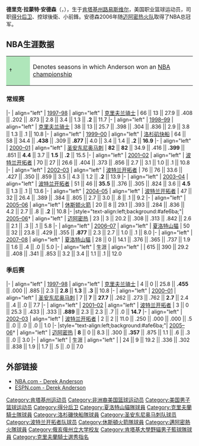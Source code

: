 {{Otheruses|other=同名的美式足球运动员|德里克·安德森 (美式足球)}}
{{noteTA|G1=NBA}}
{{Infobox NBA Player
| name = 德里克·安德森<br />Derek Anderson
| image = 
| caption = 
| position = [[得分后卫|得分后卫]]
| nickname =
| height_ft = 6
| height_in = 5
| weight_lb = 220
| team = 
| birth_date = {{birth date and age|1974|7|18}}
| birth_place = {{USA}}[[肯塔基州|肯塔基州]][[路易斯维尔_(肯塔基州)|路易斯维尔]]
| nationality = {{USA}}
| college = [[肯塔基大学|肯塔基大学]]
| draft = 第一轮第13顺位
| draft_year = 1997
| draft_team = [[克里夫兰骑士|克里夫兰骑士]]
| career_start = 1997年
| career_end   = 2008年
| teams = 
|years1={{nbay|1997|start}}–{{nbay|1998|end}}|team1=[[克里夫兰骑士|克里夫兰骑士]]
|years2={{nbay|1999}}|team2=[[洛杉矶快船|洛杉矶快船]]
|years3={{nbay|2000|full=yes}}|team3=[[圣安东尼奥马刺|圣安东尼奥马刺]]
|years4={{nbay|2001|start}}–{{nbay|2004|end}}|team4=[[波特兰开拓者|波特兰开拓者]]
|years5={{nbay|2005|full=yes}}|team5=[[休斯敦火箭|休斯敦火箭]]
|years6={{nbay|2005|end}}|team6=[[迈阿密热火|迈阿密热火]]
|years7={{nbay|2006|start}}–{{nbay|2007|end}}|team7=[[夏洛特黄蜂|夏洛特山猫]]
| highlights = 
*[[NBA总冠军列表|NBA总冠军]]（[[2006年NBA总决赛|2006年]]）
*[[NBA最佳新秀阵容|NBA最佳新秀阵容]]第二阵容（1998年）
*[[NCAA|NCAA]]总冠军（1996年）
| stats_league    = NBA
| stat1label      = [[得分_(篮球)|得分]]
| stat1value      = 7,357（每場平均12.0分）
| stat2label      = [[篮板球|篮板]]
| stat2value      = 1,988（每場平均3.2个）
| stat3label      = [[助攻|助攻]]
| stat3value      = 2,083（每場平均3.4次）
| bbr             = anderde01
}}
'''德里克·拉蒙特·安德森'''（{{lang-en|'''Derek Lamont Anderson'''}}，{{bd|1974年|7月18日}}），生于[[肯塔基州|肯塔基州]][[路易斯维尔_(肯塔基州)|路易斯维尔]]，美国职业篮球运动员，司职[[得分后卫|得分后卫]]、控球後衛、小前鋒。安德森2006年随[[迈阿密热火队|迈阿密热火队]]取得了NBA总冠军。

== NBA生涯数据==
{{NBA player statistics legend}}
{| class="wikitable"
|-
| style="background:#afe6ba; width:3em;"|†
|Denotes seasons in which Anderson won an [[List_of_NBA_champions|NBA championship]]
|}

=== 常规赛 ===

{{NBA player statistics start}}
|-
| align="left" | [[1997-98_NBA赛季|1997–98]]
| align="left" | [[克里夫兰骑士|克里夫兰骑士]]
| 66 || 13 || 27.9 || .408 || .202 || .873 || 2.8 || 3.4 || 1.3 || '''.2''' || 11.7
|-
| align="left" | [[1998-99_NBA赛季|1998–99]]
| align="left" | [[克里夫兰骑士|克里夫兰骑士]]
| 38 || 13 || 25.7 || .398 || .304 || .836 || 2.9 || 3.8 || 1.3 || .1 || 10.8
|-
| align="left" | [[1999-00_NBA赛季|1999–00]]
| align="left" | [[洛杉矶快船|洛杉矶快船]]
| 64 || 58 || 34.4 || '''.438''' || .309 || '''.877''' || 4.0 || 3.4 || 1.4 || '''.2''' || '''16.9'''
|-
| align="left" | [[2000-01_NBA赛季|2000–01]]
| align="left" | [[圣安东尼奥马刺|圣安东尼奥马刺]]
| '''82''' || '''82''' || 34.9 || .416 || '''.399''' || .851 || '''4.4''' || 3.7 || '''1.5''' || '''.2''' || 15.5
|-
| align="left" | [[2001-02_NBA赛季|2001–02]]
| align="left" | [[波特兰开拓者|波特兰开拓者]]
| 70 || 27 || 26.6 || .404 || .373 || .856 || 2.7 || 3.1 || 1.0 || .1 || 10.8
|-
| align="left" | [[2002-03_NBA赛季|2002–03]]
| align="left" | [[波特兰开拓者|波特兰开拓者]]
| 76 || 76 || 33.6 || .427 || .350 || .859 || 3.5 || 4.3 || 1.2 || '''.2''' || 13.9
|-
| align="left" | [[2003-04_NBA赛季|2003–04]]
| align="left" | [[波特兰开拓者|波特兰开拓者]]
| 51 || 46 || '''35.5''' || .376 || .305 || .824 || 3.6 || '''4.5''' || 1.3 || .1 || 13.6
|-
| align="left" | [[2004-05_NBA赛季|2004–05]]
| align="left" | [[波特兰开拓者|波特兰开拓者]]
| 47 || 32 || 26.4 || .389 || .384 || .805 || 2.7 || 3.0 || .8 || .1 || 9.2
|-
| align="left" | [[2005-06_NBA赛季|2005–06]]
| align="left" | [[休斯顿火箭|休斯顿火箭]]
| 20 || 8 || 29.1 || .393 || .284 || .836 || 4.2 || 2.7 || .8 || '''.2''' || 10.8
|-
|style="text-align:left;background:#afe6ba;"| [[2005-06_NBA赛季|2005–06]]†
| align="left" | [[迈阿密热|迈阿密热]]
| 23 || 3 || 20.2 || .308 || .313 || .842 || 2.6 || 2.1 || .3 || .1 || 5.8
|-
| align="left" | [[2006-07_NBA赛季|2006–07]]
| align="left" | [[夏洛特山猫|夏洛特山猫]]
| 50 || 32 || 23.8 || .429 || .355 || '''.877''' || 2.3 || 2.7 || 1.0 || .1 || 8.0
|-
| align="left" | [[2007-08_NBA赛季|2007–08]]
| align="left" | [[夏洛特山猫|夏洛特山猫]]
| 28 || 0 || 14.1 || .376 || .365 || .737 || 1.9 || 1.6 || .4 || .0 || 5.0
|-
| align="left" | 生涯
| align="left" | 
| 615 || 390 || 29.2 || .408 || .341 || .853 || 3.2 || 3.4 || 1.1 || .1 || 12.0
{{s-end}}

=== 季后赛===

{{NBA player statistics start}}
|-
| align="left" | [[1997-98_NBA赛季|1997–98]]
| align="left" | [[克里夫兰骑士|克里夫兰骑士]]
| 4 || 0 || 25.8 || '''.455''' || .000 || .885 || 2.3 || '''2.8''' || '''1.3''' || '''.3''' || 10.8
|-
| align="left" | [[2000-01_NBA赛季|2000–01]]
| align="left" | [[圣安东尼奥马刺|圣安东尼奥马刺]]
| 7 || '''7''' || '''27.7''' || .262 || .273 || .762 || '''2.7''' || 2.4 || .4 || .0 || 7.7
|-
| align="left" | [[2001-02_NBA赛季|2001–02]]
| align="left" | [[波特兰开拓者|波特兰开拓者]]
| 3 || 0 || 25.3 || .433 || .333 || '''.889''' || 2.3 || 2.3 || .7 || .0 || '''14.7'''
|-
| align="left" | [[2002-03_NBA赛季|2002–03]]
| align="left" | [[波特兰开拓者|波特兰开拓者]]
| 2 || 2 || 11.0 || .250 || .000 || .000 || .5 || .0 || .0 || .0 || 1.0
|-
|style="text-align:left;background:#afe6ba;"| [[2005-06_NBA赛季|2005–06]]†
| align="left" | [[迈阿密热|迈阿密热]]
| '''8''' || 0 || 8.3 || .300 || '''.357''' || .875 || 1.1 || .6 || .3 || .0 || 3.0
|-
| align="left" | 生涯
| align="left" | 
| 24 || 9 || 19.2 || .336 || .302 || .838 || 1.9 || 1.7 || .5 || .0 || 7.0
{{s-end}}

==外部链接==
*[http://www.nba.com/playerfile/derek_anderson/ NBA.com - Derek Anderson] {{Wayback|url=http://www.nba.com/playerfile/derek_anderson/ |date=20130513204044 }}
*[http://sports.espn.go.com/nba/players/profile?statsId=3183 ESPN.com - Derek Anderson] {{Wayback|url=http://sports.espn.go.com/nba/players/profile?statsId=3183 |date=20080423202405 }}

{{Miami Heat 2005-06 NBA champions}}
{{1997 NBA Draft}}

{{Authority control}}
{{DEFAULTSORT:Anderson, Derek}}
[[Category:肯塔基州运动员|Category:肯塔基州运动员]]
[[Category:非洲裔美国篮球运动员|Category:非洲裔美国篮球运动员]]
[[Category:美国男子篮球运动员|Category:美国男子篮球运动员]]
[[Category:得分后卫|Category:得分后卫]]
[[Category:夏洛特山貓隊球員|Category:夏洛特山貓隊球員]]
[[Category:克里夫蘭騎士隊球員|Category:克里夫蘭騎士隊球員]]
[[Category:洛杉磯快船隊球員|Category:洛杉磯快船隊球員]]
[[Category:圣安东尼奥马刺队球员|Category:圣安东尼奥马刺队球员]]
[[Category:波特兰开拓者队球员|Category:波特兰开拓者队球员]]
[[Category:休斯頓火箭隊球員|Category:休斯頓火箭隊球員]]
[[Category:邁阿密熱火隊球員|Category:邁阿密熱火隊球員]]
[[Category:俄亥俄州立大学校友|Category:俄亥俄州立大学校友]]
[[Category:肯塔基大學野貓男子籃球隊球員|Category:肯塔基大學野貓男子籃球隊球員]]
[[Category:克里夫蘭騎士選秀指名|Category:克里夫蘭騎士選秀指名]]